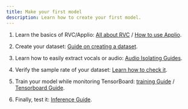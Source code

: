 ```yaml
---
title: Make your first model
description: Learn how to create your first model.
---
```


1. Learn the basics of RVC/Applio: [All about RVC](/docs/applio/faq) / [How to use Applio](/docs/applio/beginners/interface).

2. Create your dataset: [Guide on creating a dataset](/docs/applio/guides/create-datasets/create-datasets).

3. Learn how to easily extract vocals or audio: [Audio Isolating Guides](/docs/applio/guides/audio-isolating/uvr).

4. Verify the sample rate of your dataset: [Learn how to check it](/docs/applio/getting-started/audio-analizer).

5. Train your model while monitoring TensorBoard: [training Guide](/docs/applio/getting-started/training) / [Tensorboard Guide](/docs/applio/getting-started/tensorboard).

6. Finally, test it: [Inference Guide](/docs/applio/getting-started/download-models).